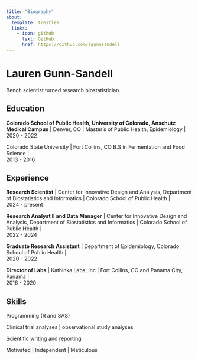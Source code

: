 ```yaml
---
title: "Biography"
about: 
  template: trestles
  links: 
    - icon: github
      text: GitHub
      href: https://github.com/lgunnsandell
---
```


<!-- ![](images/NewHeadshot_LGS_1_small.jpg){width="347"} -->

# Lauren Gunn-Sandell

Bench scientist turned research biostatistician

## Education

**Colorado School of Public Health, University of Colorado, Anschutz Medical Campus** \| Denver, CO \| Master's of Public Health, Epidemiology \|\
2020 - 2022

Colorado State University \| Fort Collins, CO B.S in Fermentation and Food Science \|\
2013 - 2016

## Experience

**Research Scientist** \| Center for Innovative Design and Analysis, Department of Biostatistics and Informatics \| Colorado School of Public Health \|\
2024 - present

**Research Analyst II and Data Manager** \| Center for Innovative Design and Analysis, Department of Biostatistics and Informatics \| Colorado School of Public Health \|\
2022 - 2024

**Graduate Research Assistant** \| Department of Epidemiology, Colorado School of Public Health \|\
2020 - 2022

**Director of Labs** \| Kathinka Labs, Inc \| Fort Collins, CO and Panama City, Panama \|\
2016 - 2020

## Skills

Programming (R and SAS)

Clinical trial analyses \| observational study analyses

Scientific writing and reporting

Motivated \| Independent \| Meticulous
